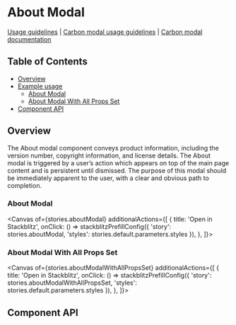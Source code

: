 
# About Modal

[Usage guidelines](https://pages.github.ibm.com/carbon/ibm-products/components/about-modal/usage/) | [Carbon modal usage guidelines](https://www.carbondesignsystem.com/components/modal/usage) | [Carbon modal documentation](https://react.carbondesignsystem.com/?path=/docs/components-modal)

## Table of Contents

- [Overview](#overview)
- [Example usage](#example-usage)
  - [About Modal](#about-modal-1)
  - [About Modal With All Props Set](#about-modal-with-all-props-set)
- [Component API](#component-api)

## Overview

The About modal component conveys product information, including the version number, copyright information, and license details.
The About modal is triggered by a user’s action which appears on top of the main page content and is persistent until dismissed. 
The purpose of this modal should be immediately apparent to the user, with a clear and obvious path to completion.

### About Modal

<Canvas
  of={stories.aboutModal}
  additionalActions={[
      {
        title: 'Open in Stackblitz',
        onClick: () => stackblitzPrefillConfig({
          'story': stories.aboutModal,
          'styles': stories.default.parameters.styles
      }),
      },
    ]}>
</Canvas>


### About Modal With All Props Set

<Canvas
  of={stories.aboutModalWithAllPropsSet}
  additionalActions={[
      {
        title: 'Open in Stackblitz',
        onClick: () => stackblitzPrefillConfig({
          'story': stories.aboutModalWithAllPropsSet,
          'styles': stories.default.parameters.styles
      }),
      },
    ]}>
</Canvas>

## Component API

<Controls />
